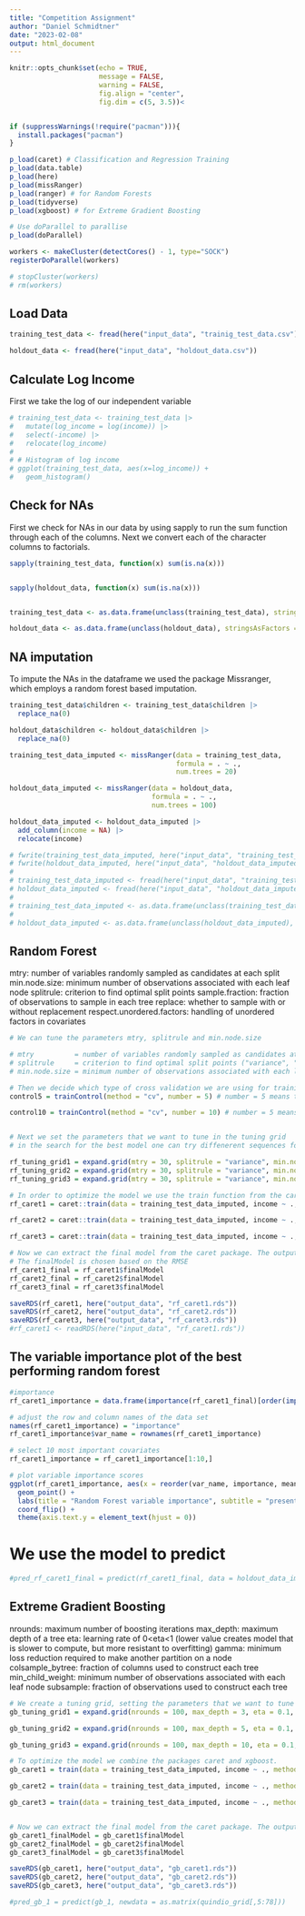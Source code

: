 ```yaml
---
title: "Competition Assignment"
author: "Daniel Schmidtner"
date: "2023-02-08"
output: html_document
---
```


```r
knitr::opts_chunk$set(echo = TRUE,
                      message = FALSE, 
                      warning = FALSE,
                      fig.align = "center",
                      fig.dim = c(5, 3.5))<


if (suppressWarnings(!require("pacman"))){
  install.packages("pacman")
} 

p_load(caret) # Classification and Regression Training
p_load(data.table)
p_load(here)
p_load(missRanger)
p_load(ranger) # for Random Forests
p_load(tidyverse)
p_load(xgboost) # for Extreme Gradient Boosting

# Use doParallel to parallise
p_load(doParallel)

workers <- makeCluster(detectCores() - 1, type="SOCK")
registerDoParallel(workers)

# stopCluster(workers)
# rm(workers)
```

## Load Data

```r

training_test_data <- fread(here("input_data", "trainig_test_data.csv"))

holdout_data <- fread(here("input_data", "holdout_data.csv"))

```

## Calculate Log Income

First we take the log of our independent variable

```r

# training_test_data <- training_test_data |>
#   mutate(log_income = log(income)) |>
#   select(-income) |>
#   relocate(log_income)
# 
# # Histogram of log income
# ggplot(training_test_data, aes(x=log_income)) + 
#   geom_histogram()

```


## Check for NAs

First we check for NAs in our data by using sapply to run the sum function through each of the columns. Next we convert each of the character columns to factorials.

```r

sapply(training_test_data, function(x) sum(is.na(x)))


sapply(holdout_data, function(x) sum(is.na(x)))


training_test_data <- as.data.frame(unclass(training_test_data), stringsAsFactors = TRUE) # Convert all character columns to factor

holdout_data <- as.data.frame(unclass(holdout_data), stringsAsFactors = TRUE) # Convert all character columns to factor

```

## NA imputation

To impute the NAs in the dataframe we used the package Missranger, which employs a random forest based imputation.

```r

training_test_data$children <- training_test_data$children |>
  replace_na(0)

holdout_data$children <- holdout_data$children |>
  replace_na(0)

training_test_data_imputed <- missRanger(data = training_test_data,
                                         formula = . ~ .,
                                         num.trees = 20)

holdout_data_imputed <- missRanger(data = holdout_data,
                                   formula = . ~ .,
                                   num.trees = 100)

holdout_data_imputed <- holdout_data_imputed |>
  add_column(income = NA) |>
  relocate(income)

# fwrite(training_test_data_imputed, here("input_data", "training_test_data_imputed.csv"))
# fwrite(holdout_data_imputed, here("input_data", "holdout_data_imputed.csv"))
# 
# training_test_data_imputed <- fread(here("input_data", "training_test_data_imputed.csv"))
# holdout_data_imputed <- fread(here("input_data", "holdout_data_imputed.csv"))
# 
# training_test_data_imputed <- as.data.frame(unclass(training_test_data_imputed), stringsAsFactors = TRUE) # Convert all character columns to factor
# 
# holdout_data_imputed <- as.data.frame(unclass(holdout_data_imputed), stringsAsFactors = TRUE) # Convert all character columns to factor

```

## Random Forest

mtry: number of variables randomly sampled as candidates at each split
min.node.size: minimum number of observations associated with each leaf node
splitrule: criterion to find optimal split points
sample.fraction: fraction of observations to sample in each tree
replace: whether to sample with or without replacement
respect.unordered.factors: handling of unordered factors in covariates

```r

# We can tune the parameters mtry, splitrule and min.node.size

# mtry          = number of variables randomly sampled as candidates at each split
# splitrule     = criterion to find optimal split points ("variance", "gini", "information gain")
# min.node.size = minimum number of observations associated with each leaf node

# Then we decide which type of cross validation we are using for training
control5 = trainControl(method = "cv", number = 5) # number = 5 means that we use a fivefold cross-validation, the higher the number, the more precise, but it will also take longer

control10 = trainControl(method = "cv", number = 10) # number = 5 means that we use a fivefold cross-validation, the higher the number, the more precise, but it will also take longer


# Next we set the parameters that we want to tune in the tuning grid
# in the search for the best model one can try diffenerent sequences for mtry which are the randomly selected predictors

rf_tuning_grid1 = expand.grid(mtry = 30, splitrule = "variance", min.node.size = 300)
rf_tuning_grid2 = expand.grid(mtry = 30, splitrule = "variance", min.node.size = 200)
rf_tuning_grid3 = expand.grid(mtry = 30, splitrule = "variance", min.node.size = 100)

# In order to optimize the model we use the train function from the caret package and train them on the different grids
rf_caret1 = caret::train(data = training_test_data_imputed, income ~ ., method = "ranger", trControl = control5, tuneGrid = rf_tuning_grid1, importance = "impurity")

rf_caret2 = caret::train(data = training_test_data_imputed, income ~ ., method = "ranger", trControl = control5, tuneGrid = rf_tuning_grid2, importance = "impurity")

rf_caret3 = caret::train(data = training_test_data_imputed, income ~ ., method = "ranger", trControl = control5, tuneGrid = rf_tuning_grid3, importance = "impurity")

# Now we can extract the final model from the caret package. The output is again a ranger object.
# The finalModel is chosen based on the RMSE
rf_caret1_final = rf_caret1$finalModel
rf_caret2_final = rf_caret2$finalModel
rf_caret3_final = rf_caret3$finalModel

saveRDS(rf_caret1, here("output_data", "rf_caret1.rds"))
saveRDS(rf_caret2, here("output_data", "rf_caret2.rds"))
saveRDS(rf_caret3, here("output_data", "rf_caret3.rds"))
#rf_caret1 <- readRDS(here("input_data", "rf_caret1.rds"))

```
## The variable importance plot of the best performing random forest

```r
#importance
rf_caret1_importance = data.frame(importance(rf_caret1_final)[order(importance(rf_caret1_final), decreasing=TRUE)])

# adjust the row and column names of the data set
names(rf_caret1_importance) = "importance"
rf_caret1_importance$var_name = rownames(rf_caret1_importance)

# select 10 most important covariates
rf_caret1_importance = rf_caret1_importance[1:10,]

# plot variable importance scores
ggplot(rf_caret1_importance, aes(x = reorder(var_name, importance, mean), y = importance)) +
  geom_point() +
  labs(title = "Random Forest variable importance", subtitle = "presented as the mean decrease in the sum of squared \nresiduals when a variable is included in a tree split", x = "", y = "Mean decrease in sum of squared residuals") +
  coord_flip() +
  theme(axis.text.y = element_text(hjust = 0))
```

# We use the model to predict 

```r

#pred_rf_caret1_final = predict(rf_caret1_final, data = holdout_data_imputed) # Random Forest tuned with caret

```


## Extreme Gradient Boosting

nrounds: maximum number of boosting iterations
max_depth: maximum depth of a tree
eta: learning rate of 0<eta<1 (lower value creates model that is slower to compute, but more resistant to overfitting)
gamma: minimum loss reduction required to make another partition on a node
colsample_bytree: fraction of columns used to construct each tree
min_child_weight: minimum number of observations associated with each leaf node
subsample: fraction of observations used to construct each tree

```r

# We create a tuning grid, setting the parameters that we want to tune and the corresponding values that should be tried out.
gb_tuning_grid1 = expand.grid(nrounds = 100, max_depth = 3, eta = 0.1, gamma = 0.01, colsample_bytree = 1, min_child_weight = 1, subsample = 1)

gb_tuning_grid2 = expand.grid(nrounds = 100, max_depth = 5, eta = 0.1, gamma = 0.01, colsample_bytree = 1, min_child_weight = 1, subsample = 1)

gb_tuning_grid3 = expand.grid(nrounds = 100, max_depth = 10, eta = 0.1, gamma = 0.01, colsample_bytree = 1, min_child_weight = 1, subsample = 1)

# To optimize the model we combine the packages caret and xgboost.
gb_caret1 = train(data = training_test_data_imputed, income ~ ., method = "xgbTree", trControl = control5, tuneGrid = gb_tuning_grid1, verbosity = 0) # if you don't use verbosity there will be a warning

gb_caret2 = train(data = training_test_data_imputed, income ~ ., method = "xgbTree", trControl = control5, tuneGrid = gb_tuning_grid2, verbosity = 0) # if you don't use verbosity there will be a warning

gb_caret3 = train(data = training_test_data_imputed, income ~ ., method = "xgbTree", trControl = control5, tuneGrid = gb_tuning_grid3, verbosity = 0) # if you don't use verbosity there will be a warning


# Now we can extract the final model from the caret package. The output is an xbg.Booster object.
gb_caret1_finalModel = gb_caret1$finalModel
gb_caret2_finalModel = gb_caret2$finalModel
gb_caret3_finalModel = gb_caret3$finalModel

saveRDS(gb_caret1, here("output_data", "gb_caret1.rds"))
saveRDS(gb_caret2, here("output_data", "gb_caret2.rds"))
saveRDS(gb_caret3, here("output_data", "gb_caret3.rds"))

#pred_gb_1 = predict(gb_1, newdata = as.matrix(quindio_grid[,5:78]))

```
